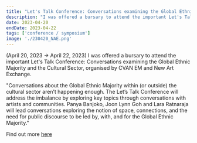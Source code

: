 ```yaml
---
title: "Let's Talk Conference: Conversations examining the Global Ethnic Majority and the Cultural Sector with CVAN EM and New Art Exchange, Nottingham"
description: "I was offered a bursary to attend the important Let's Talk Conference, organised by CVAN EM and New Art Exchange. 'Conversations about the Global Ethnic Majority within (or outside) the cultural sector aren’t happening enough. The Let’s Talk Conference will address the imbalance by exploring key topics through conversations with artists and communities.' (April 20, 2023 → April 22, 2023) "
date: 2023-04-20
endDate: 2023-04-22
tags: ['conference / symposium']
image: './230420_NAE.png'
---
```


(April 20, 2023 → April 22, 2023) I was offered a bursary to attend the important Let's Talk Conference: Conversations examining the Global Ethnic Majority and the Cultural Sector, organised by CVAN EM and New Art Exchange. 

"Conversations about the Global Ethnic Majority within (or outside) the cultural sector aren’t happening enough. The Let’s Talk Conference will address the imbalance by exploring key topics through conversations with artists and communities. Panya Banjoko, Joon Lynn Goh and Lara Ratnaraja will lead conversations exploring the notion of space, connections, and the need for public discourse to be led by, with, and for the Global Ethnic Majority."


Find out more [here](https://www.nae.org.uk/event/lets-talk-conference-2/)